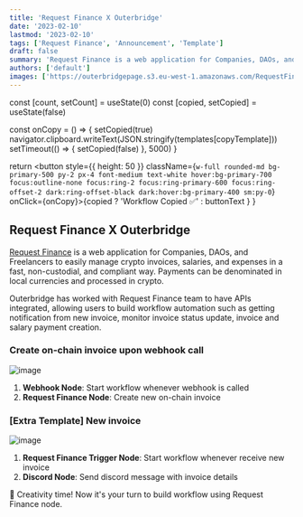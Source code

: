 ```yaml
---
title: 'Request Finance X Outerbridge'
date: '2023-02-10'
lastmod: '2023-02-10'
tags: ['Request Finance', 'Announcement', 'Template']
draft: false
summary: 'Request Finance is a web application for Companies, DAOs, and Freelancers to easily manage crypto invoices, salaries, and expenses in a fast, non-custodial, and compliant way. Payments can be denominated in local currencies and processed in crypto.'
authors: ['default']
images: ['https://outerbridgepage.s3.eu-west-1.amazonaws.com/RequestFinance.png']
---
```



  const [count, setCount] = useState(0)
  const [copied, setCopied] = useState(false)

const onCopy = () => {
setCopied(true)
navigator.clipboard.writeText(JSON.stringify(templates[copyTemplate]))
setTimeout(() => {
setCopied(false)
}, 5000)
}

return <button style={{ height: 50 }}
className={`w-full rounded-md bg-primary-500 py-2 px-4 font-medium text-white hover:bg-primary-700 focus:outline-none focus:ring-2 focus:ring-primary-600 focus:ring-offset-2 dark:ring-offset-black dark:hover:bg-primary-400 sm:py-0`} onClick={onCopy}>{copied ? 'Workflow Copied ✅' : buttonText } </button>
}

## Request Finance X Outerbridge

[Request Finance](https://www.request.finance/) is a web application for Companies, DAOs, and Freelancers to easily manage crypto invoices, salaries, and expenses in a fast, non-custodial, and compliant way. Payments can be denominated in local currencies and processed in crypto.

Outerbridge has worked with Request Finance team to have APIs integrated, allowing users to build workflow automation such as getting notification from new invoice, monitor invoice status update, invoice and salary payment creation.

### Create on-chain invoice upon webhook call

![image](https://outerbridgepage.s3.eu-west-1.amazonaws.com/RequestFinance.png)

<MyDynamicButton buttonText="Use Create Invoice Workflow" copyTemplate="request-finance" />

1. **Webhook Node**: Start workflow whenever webhook is called
2. **Request Finance Node**: Create new on-chain invoice

### [Extra Template] New invoice

![image](https://outerbridgepage.s3.eu-west-1.amazonaws.com/newinvoice.png)

<MyDynamicButton buttonText="Use New Invoice Workflow" copyTemplate="new-request-invoice" />

1. **Request Finance Trigger Node**: Start workflow whenever receive new invoice
2. **Discord Node**: Send discord message with invoice details

🤔 Creativity time! Now it's your turn to build workflow using Request Finance node.
